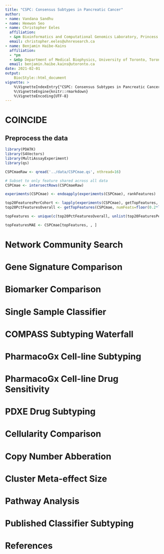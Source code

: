 ```yaml
---
title: "CSPC: Consensus Subtypes in Pancreatic Cancer"
author:
- name: Vandana Sandhu
- name: Heewon Seo
- name: Christopher Eeles
  affiliation:
  - &pm Bioinformatics and Computational Genomics Laboratory, Princess Margaret Cancer Center, University Health Network, Toronto, Ontario, Canada
  email: christopher.eeles@uhnresearch.ca
- name: Benjamin Haibe-Kains
  affiliation:
  - *pm
  - &mbp Department of Medical Biophysics, University of Toronto, Toronto, Canada
  email: benjamin.haibe.kains@utoronto.ca
date: 2021-02-01
output:
    BiocStyle::html_document
vignette: >
    %\VignetteIndexEntry{"CSPC: Consensus Subtypes in Pancreatic Cancer"}
    %\VignetteEngine{knitr::rmarkdown}
    %\VignetteEncoding{UTF-8}
---
```


# COINCIDE

## Preprocess the data

```r
library(PDATK)
library(S4Vectors)
library(MultiAssayExperiment)
library(qs)

CSPCmaeRaw <- qread('../data/CSPCmae.qs', nthread=16)

# Subset to only feature shared across all data
CSPCmae <- intersectRows(CSPCmaeRaw)
```

```r
experiments(CSPCmae) <- endoapply(experiments(CSPCmae), rankFeatures)

top20FeaturesPerCohort <- lapply(experiments(CSPCmae), getTopFeatures, numFeats=20)
top20PctFeaturesOverall <- getTopFeatures(CSPCmae, numFeats=floor(0.2*length(rownames(CSPCmae)[[1]])), na.rm=TRUE)

topFeatures <- unique(c(top20PctFeaturesOverall, unlist(top20FeaturesPerCohort)))
```

```r
topFeaturesMAE <- CSPCmae[topFeatures, , ]
```

# Network Community Search




# Gene Signature Comparison




# Biomarker Comparison




# Single Sample Classifier




# COMPASS Subtyping Waterfall



# PharmacoGx Cell-line Subtyping




# PharmacoGx Cell-line Drug Sensitivity




# PDXE Drug Subtyping



# Cellularity Comparison




# Copy Number Abberation




# Cluster Meta-effect Size




# Pathway Analysis




# Published Classifier Subtyping



# References



